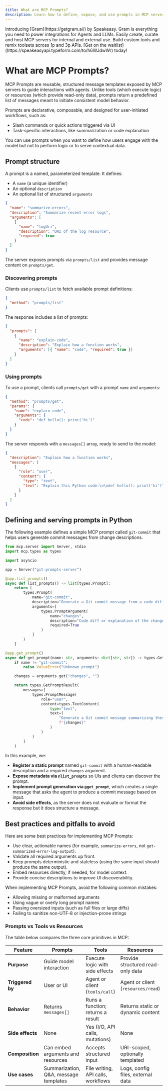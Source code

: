 ```yaml
---
title: What are MCP Prompts?
description: Learn how to define, expose, and use prompts in MCP servers.
---
```



<Callout title="Gram AI by Speakeasy">
  Introducing [Gram](https://getgram.ai/) by Speakeasy. Gram is everything you need to power integrations for Agents and LLMs. Easily create, curate and host MCP servers for internal and external use. Build custom tools and remix toolsets across 1p and 3p APIs. [Get on the waitlist](https://speakeasyapi.typeform.com/to/h6WJdwWr) today!
</Callout>

# What are MCP Prompts?

MCP Prompts are reusable, structured message templates exposed by MCP servers to guide interactions with agents. Unlike tools (which execute logic) or resources (which provide read-only data), prompts return a predefined list of messages meant to initiate consistent model behavior.

Prompts are declarative, composable, and designed for user-initiated workflows, such as:

- Slash commands or quick actions triggered via UI
- Task-specific interactions, like summarization or code explanation

You can use prompts when you want to define how users engage with the model but not to perform logic or to serve contextual data.

## Prompt structure

A prompt is a named, parameterized template. It defines:

- A `name` (a unique identifier)
- An optional `description`
- An optional list of structured `arguments`

```json
{
  "name": "summarize-errors",
  "description": "Summarize recent error logs",
  "arguments": [
    {
      "name": "logUri",
      "description": "URI of the log resource",
      "required": true
    }
  ]
}
```

The server exposes prompts via `prompts/list` and provides message content on `prompts/get`.

### Discovering prompts

Clients use `prompts/list` to fetch available prompt definitions:

```json
{
  "method": "prompts/list"
}
```

The response includes a list of prompts:

```json
{
  "prompts": [
    {
      "name": "explain-code",
      "description": "Explain how a function works",
      "arguments": [{ "name": "code", "required": true }]
    }
  ]
}
```

### Using prompts

To use a prompt, clients call `prompts/get` with a prompt `name` and `arguments`:

```json
{
  "method": "prompts/get",
  "params": {
    "name": "explain-code",
    "arguments": {
      "code": "def hello(): print('hi')"
    }
  }
}
```

The server responds with a `messages[]` array, ready to send to the model:

```json
{
  "description": "Explain how a function works",
  "messages": [
    {
      "role": "user",
      "content": {
        "type": "text",
        "text": "Explain this Python code:\n\ndef hello(): print('hi')"
      }
    }
  ]
}
```

## Defining and serving prompts in Python

The following example defines a simple MCP prompt called `git-commit` that helps users generate commit messages from change descriptions.

```python
from mcp.server import Server, stdio
import mcp.types as types

import asyncio

app = Server("git-prompts-server")

@app.list_prompts()
async def list_prompts() -> list[types.Prompt]:
    return [
        types.Prompt(
            name="git-commit",
            description="Generate a Git commit message from a code diff or change summary",
            arguments=[
                types.PromptArgument(
                    name="changes",
                    description="Code diff or explanation of the changes made",
                    required=True
                )
            ]
        )
    ]

@app.get_prompt()
async def get_prompt(name: str, arguments: dict[str, str]) -> types.GetPromptResult:
    if name != "git-commit":
        raise ValueError("Unknown prompt")

    changes = arguments.get("changes", "")

    return types.GetPromptResult(
        messages=[
            types.PromptMessage(
                role="user",
                content=types.TextContent(
                    type="text",
                    text=(
                        "Generate a Git commit message summarizing these changes:\n\n"
                        f"{changes}"
                    )
                )
            )
        ]
    )
```

In this example, we:

- **Register a static prompt** named `git-commit` with a human-readable description and a required `changes` argument.
- **Expose metadata via `@list_prompts`** so UIs and clients can discover the prompt.
- **Implement prompt generation via `@get_prompt`**, which creates a single message that asks the agent to produce a commit message based on input.
- **Avoid side effects**, as the server does not evaluate or format the response but it does structure a message.

## Best practices and pitfalls to avoid

Here are some best practices for implementing MCP Prompts:

- Use clear, actionable names (for example, `summarize-errors`, not `get-summarized-error-log-output`).
- Validate all required arguments up front.
- Keep prompts deterministic and stateless (using the same input should produce the same output).
- Embed resources directly, if needed, for model context.
- Provide concise descriptions to improve UI discoverability.

When implementing MCP Prompts, avoid the following common mistakes:

- Allowing missing or malformed arguments
- Using vague or overly long prompt names
- Passing oversized inputs (such as full files or large diffs)
- Failing to sanitize non-UTF-8 or injection-prone strings

### Prompts vs Tools vs Resources

The table below compares the three core primitives in MCP:

| Feature          | Prompts                               | Tools                              | Resources                          |
| ---------------- | ------------------------------------- | ---------------------------------- | ---------------------------------- |
| **Purpose**      | Guide model interaction               | Execute logic with side effects    | Provide structured read-only data  |
| **Triggered by** | User or UI                            | Agent or client (`tools/call`)     | Agent or client (`resources/read`) |
| **Behavior**     | Returns `messages[]`                  | Runs a function; returns a result  | Returns static or dynamic content  |
| **Side effects** | None                                  | Yes (I/O, API calls, mutations)    | None                               |
| **Composition**  | Can embed arguments and resources     | Accepts structured input           | URI-scoped, optionally templated   |
| **Use cases**    | Summarization, Q&A, message templates | File writing, API calls, workflows | Logs, config files, external data  |
